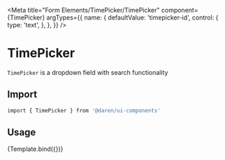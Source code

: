 
<Meta
  title="Form Elements/TimePicker/TimePicker"
  component={TimePicker}
  argTypes={{
    name: {
      defaultValue: 'timepicker-id',
      control: {
        type: 'text',
      },
    },
  }}
/>


# TimePicker

`TimePicker` is a dropdown field with search functionality

<Actions packageName="form-elements" />

<Story name="example">
  <div className="mb-8">
    <TimePicker name="timepicker" />
  </div>
</Story>

## Import

```bash
import { TimePicker } from '@daren/ui-components'
```

## Usage

<Canvas>
  <Story name="usage">{Template.bind({})}</Story>
</Canvas>

<ArgsTable story="usage" />
